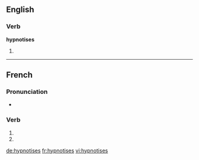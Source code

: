 {{also|hypnotisés}}
==English==

===Verb===
'''hypnotises'''

# {{third-person singular of|hypnotise}}

----

==French==

===Pronunciation===
* {{homophones|lang=fr|hypnotise|hypnotisent}}

===Verb===
{{fr-verb-form}}

# {{conjugation of|hypnotiser||2|s|pres|ind|lang=fr}}
# {{conjugation of|hypnotiser||2|s|pres|sub|lang=fr}}

[[de:hypnotises]]
[[fr:hypnotises]]
[[vi:hypnotises]]